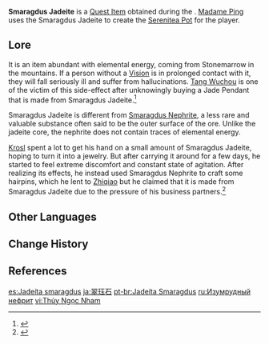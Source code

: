 {{Item Infobox
|id           = 100835
|image        = Item Smaragdus Jadeite.png
|type         = Quest Items
|description  = A stone known as Smaragdus Jadeite. What will [[Madame Ping]] use it for?
|source1      = [[A Teapot to Call Home: Part I]]
}}
'''Smaragdus Jadeite''' is a [[Quest Item]] obtained during the {{Quest|A Teapot to Call Home: Part I}}. [[Madame Ping]] uses the Smaragdus Jadeite to create the [[Serenitea Pot]] for the player.

==Lore==
It is an item abundant with elemental energy, coming from Stonemarrow in the mountains. If a person without a [[Vision]] is in prolonged contact with it, they will fall seriously ill and suffer from hallucinations. [[Tang Wuchou]] is one of the victim of this side-effect after unknowingly buying a Jade Pendant that is made from Smaragdus Jadeite.<ref>{{Ref/Quest|A Cliff-Side Hero's Past}}</ref>

Smaragdus Jadeite is different from [[Smaragdus Nephrite Fragment|Smaragdus Nephrite]], a less rare and valuable substance often said to be the outer surface of the ore. Unlike the jadeite core, the nephrite does not contain traces of elemental energy.

[[Krosl]] spent a lot to get his hand on a small amount of Smaragdus Jadeite, hoping to turn it into a jewelry. But after carrying it around for a few days, he started to feel extreme discomfort and constant state of agitation. After realizing its effects, he instead used Smaragdus Nephrite to craft some hairpins, which he lent to [[Zhiqiao]] but he claimed that it is made from Smaragdus Jadeite due to the pressure of his business partners.<ref>{{Ref/Quest|A Teapot to Call Home: Part I}}</ref>

==Other Languages==
{{Other Languages
|en      = Smaragdus Jadeite
|zhs     = 翠珏岩
|zhs_rm  = Cuìjué Yán
|zht     = 翠玨岩
|zht_rm  = Cuìjué Yán
|zh_tl   = Jadeite Conjoined-Jade Rock
|ja      = 翠珏石
|ja_rm   = Suikakuseki
|ja_tl   = Kingfisher-green Conjoined-Jade Stone
|ko      = 취각암
|ko_rm   = Chwigak'am
|ko_tl   = Jadeite Conjoined-Jade Rock
|es      = Jadeíta smaragdus
|es_tl   = Smaragdus Jadeite
|fr      = Jadéite smaragdus
|fr_tl   = Smaragdus Jadeite
|ru      = Изумрудный нефрит
|ru_tl   = Emerald Nephrite
|th      = Smaragdus Jadeite
|vi      = Thúy Ngọc Nham
|vi_tl   = 
|de      = Smaragdjade
|de_tl   = Emerald Jade
|id      = Smaragdus Jadeite
|pt      = Jadeíta Smaragdus
|pt_tl   = Smaragdus Jadeite
|tr      = Smaragdit Yeşimi
|tr_tl   = 
|it      = Giadeite di Smaragdus
|it_tl   = Smaragdus Jadeite
}}

==Change History==
{{Change History|1.5}}

==References==
{{Reflist}}

[[es:Jadeíta smaragdus]]
[[ja:翠珏石]]
[[pt-br:Jadeíta Smaragdus]]
[[ru:Изумрудный нефрит]]
[[vi:Thúy Ngọc Nham]]